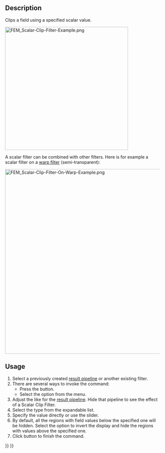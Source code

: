 <languages/>
<translate>

<!--T:4-->
{{Docnav
|[[FEM_PostFilterWarp|Warp filter]]
|[[FEM_PostFilterCutFunction|Function cut filter]]
|[[FEM_Workbench|FEM]]
|IconL=FEM_PostFilterWarp.svg
|IconR=FEM_PostFilterCutFunction.svg
|IconC=Workbench_FEM.svg
}}

<!--T:1-->
{{GuiCommand
|Name=FEM PostFilterClipScalar
|MenuLocation=Results → Scalar clip filter
|Workbenches=[[FEM_Workbench|FEM]]
|SeeAlso=[[FEM_PostPipelineFromResult|FEM Result pipeline]], [[FEM_tutorial|FEM tutorial]]
}}

==Description== <!--T:6-->

<!--T:2-->
Clips a field using a specified scalar value.

</translate>
[[File:FEM_Scalar-Clip-Filter-Example.png|400px]]
<translate>

<!--T:8-->
{{Caption|A scalar clip filter result.</br>
The original pipeline is the semi-transparent object.}}

<!--T:9-->
A scalar filter can be combined with other filters. Here is for example a scalar filter on a [[FEM_PostFilterWarp|warp filter]] (semi-transparent):

</translate>
[[File:FEM_Scalar-Clip-Filter-On-Warp-Example.png|600px]]
<translate>

==Usage== <!--T:7-->

<!--T:3-->
# Select a previously created [[FEM_PostPipelineFromResult|result pipeline]] or another existing filter.
# There are several ways to invoke the command:
#* Press the {{Button|[[Image:FEM_PostFilterClipScalar.svg|16px]] [[FEM_PostFilterClipScalar|Scalar clip filter]]}} button.
#* Select the {{MenuCommand|Results → [[Image:FEM_PostFilterClipScalar.svg|16px]] Scalar clip filter}} option from the menu.
# Adjust the {{MenuCommand|Result display options}} like for the [[FEM_PostPipelineFromResult|result pipeline]]. Hide that pipeline to see the effect of a Scalar Clip Filter.
# Select the {{MenuCommand|Scalar}} type from the expandable list.
# Specify the {{MenuCommand|Clip scalar}} value directly or use the slider.
# By default, all the regions with field values below the specified one will be hidden. Select the {{MenuCommand|Clip inside out}} option to invert the display and hide the regions with values above the specified one.
# Click {{Button|OK}} button to finish the command.


<!--T:5-->
{{Docnav
|[[FEM_PostFilterWarp|Warp filter]]
|[[FEM_PostFilterCutFunction|Function cut filter]]
|[[FEM_Workbench|FEM]]
|IconL=FEM_PostFilterWarp.svg
|IconR=FEM_PostFilterCutFunction.svg
|IconC=Workbench_FEM.svg
}}

</translate>
{{FEM Tools navi{{#translation:}}}}
{{Userdocnavi{{#translation:}}}}
{{clear}}